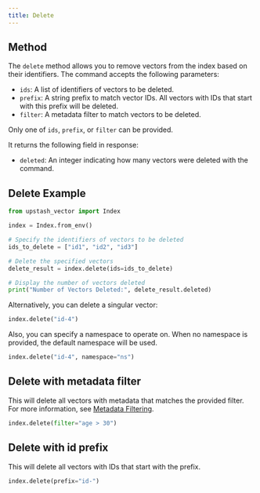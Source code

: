 ```yaml
---
title: Delete
---
```


## Method

The `delete` method allows you to remove vectors from the index based on their identifiers.
The command accepts the following parameters:

- `ids`: A list of identifiers of vectors to be deleted.
- `prefix`: A string prefix to match vector IDs. All vectors with IDs that start with this prefix will be deleted.
- `filter`: A metadata filter to match vectors to be deleted.

<Note>Only one of `ids`, `prefix`, or `filter` can be provided.</Note>

It returns the following field in response:

- `deleted`: An integer indicating how many vectors were deleted with the command.

## Delete Example

```python
from upstash_vector import Index

index = Index.from_env()

# Specify the identifiers of vectors to be deleted
ids_to_delete = ["id1", "id2", "id3"]

# Delete the specified vectors
delete_result = index.delete(ids=ids_to_delete)

# Display the number of vectors deleted
print("Number of Vectors Deleted:", delete_result.deleted)
```

Alternatively, you can delete a singular vector:

```python
index.delete("id-4")
```

Also, you can specify a namespace to operate on. When no namespace
is provided, the default namespace will be used.

```python
index.delete("id-4", namespace="ns")
```

## Delete with metadata filter

This will delete all vectors with metadata that matches the provided filter. For more information, see [Metadata Filtering](/vector/features/filtering).

```python
index.delete(filter="age > 30")
```

## Delete with id prefix

This will delete all vectors with IDs that start with the prefix.

```python
index.delete(prefix="id-")
```
